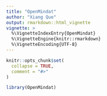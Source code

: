 ```yaml
---
title: "OpenMindat"
author: "Xiang Que"
output: rmarkdown::html_vignette
vignette: >
  %\VignetteIndexEntry{OpenMindat}
  %\VignetteEngine{knitr::rmarkdown}
  %\VignetteEncoding{UTF-8}
---
```


```r
knitr::opts_chunk$set(
  collapse = TRUE,
  comment = "#>"
)
```

```r
library(OpenMindat)
```


